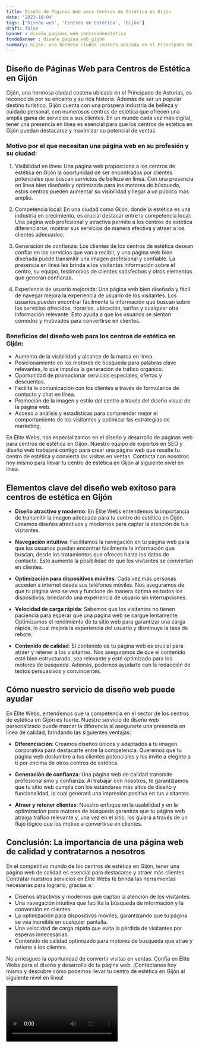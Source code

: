 ```yaml
---
title: Diseño de Páginas Web para Centros de Estética en Gijón
date: '2023-10-04'
tags: ['Diseño web', 'Centros de Estética', 'Gijón']
draft: false
banner : diseño_paginas_web_centrosdeestética
fondoBanner : diseño_pagina_web_gijón
summary: Gijón, una hermosa ciudad costera ubicada en el Principado de Asturias, es reconocida por su encanto y su rica historia. Además de ser un popular destino turístico, Gijón cuenta con una próspera industria de belleza y cuidado personal, con numerosos centros de estética que ofrecen una amplia gama de servicios a sus clientes. En un mundo cada vez más digital, tener una presencia en línea es esencial para que los centros de estética en Gijón puedan destacarse y maximizar su potencial de ventas.
---
```


## Diseño de Páginas Web para Centros de Estética en Gijón

Gijón, una hermosa ciudad costera ubicada en el Principado de Asturias, es reconocida por su encanto y su rica historia. Además de ser un popular destino turístico, Gijón cuenta con una próspera industria de belleza y cuidado personal, con numerosos centros de estética que ofrecen una amplia gama de servicios a sus clientes. En un mundo cada vez más digital, tener una presencia en línea es esencial para que los centros de estética en Gijón puedan destacarse y maximizar su potencial de ventas.

### Motivo por el que necesitan una página web en su profesión y su ciudad:

1. Visibilidad en línea: Una página web proporciona a los centros de estética en Gijón la oportunidad de ser encontrados por clientes potenciales que buscan servicios de belleza en línea. Con una presencia en línea bien diseñada y optimizada para los motores de búsqueda, estos centros pueden aumentar su visibilidad y llegar a un público más amplio.

2. Competencia local: En una ciudad como Gijón, donde la estética es una industria en crecimiento, es crucial destacar entre la competencia local. Una página web profesional y atractiva permite a los centros de estética diferenciarse, mostrar sus servicios de manera efectiva y atraer a los clientes adecuados.

3. Generación de confianza: Los clientes de los centros de estética desean confiar en los servicios que van a recibir, y una página web bien diseñada puede transmitir una imagen profesional y confiable. La presencia en línea les brinda a los visitantes información sobre el centro, su equipo, testimonios de clientes satisfechos y otros elementos que generan confianza.

4. Experiencia de usuario mejorada: Una página web bien diseñada y fácil de navegar mejora la experiencia de usuario de los visitantes. Los usuarios pueden encontrar fácilmente la información que buscan sobre los servicios ofrecidos, horarios, ubicación, tarifas y cualquier otra información relevante. Esto ayuda a que los usuarios se sientan cómodos y motivados para convertirse en clientes.

### Beneficios del diseño web para los centros de estética en Gijón:

- Aumento de la visibilidad y alcance de la marca en línea.
- Posicionamiento en los motores de búsqueda para palabras clave relevantes, lo que impulsa la generación de tráfico orgánico.
- Oportunidad de promocionar servicios especiales, ofertas y descuentos.
- Facilita la comunicación con los clientes a través de formularios de contacto y chat en línea.
- Promoción de la imagen y estilo del centro a través del diseño visual de la página web.
- Acceso a análisis y estadísticas para comprender mejor el comportamiento de los visitantes y optimizar las estrategias de marketing.

En Élite Webs, nos especializamos en el diseño y desarrollo de páginas web para centros de estética en Gijón. Nuestro equipo de expertos en SEO y diseño web trabajará contigo para crear una página web que resalte tu centro de estética y convierta las visitas en ventas. Contacta con nosotros hoy mismo para llevar tu centro de estética en Gijón al siguiente nivel en línea.

<GifSeo />

<Cta />

## Elementos clave del diseño web exitoso para centros de estética en Gijón

- **Diseño atractivo y moderno**: En Élite Webs entendemos la importancia de transmitir la imagen adecuada para tu centro de estética en Gijón. Creamos diseños atractivos y modernos para captar la atención de tus visitantes.

- **Navegación intuitiva**: Facilitamos la navegación en tu página web para que los usuarios puedan encontrar fácilmente la información que buscan, desde los tratamientos que ofreces hasta los datos de contacto. Esto aumenta la posibilidad de que los visitantes se conviertan en clientes.

- **Optimización para dispositivos móviles**: Cada vez más personas acceden a internet desde sus teléfonos móviles. Nos aseguramos de que tu página web se vea y funcione de manera óptima en todos los dispositivos, brindando una experiencia de usuario sin interrupciones.

- **Velocidad de carga rápida**: Sabemos que los visitantes no tienen paciencia para esperar que una página web se cargue lentamente. Optimizamos el rendimiento de tu sitio web para garantizar una carga rápida, lo cual mejora la experiencia del usuario y disminuye la tasa de rebote.

- **Contenido de calidad**: El contenido de tu página web es crucial para atraer y retener a los visitantes. Nos aseguramos de que el contenido esté bien estructurado, sea relevante y esté optimizado para los motores de búsqueda. Además, podemos ayudarte con la redacción de textos persuasivos y convincentes.

## Cómo nuestro servicio de diseño web puede ayudar

En Élite Webs, entendemos que la competencia en el sector de los centros de estética en Gijón es fuerte. Nuestro servicio de diseño web personalizado puede marcar la diferencia al asegurarte una presencia en línea de calidad, brindando las siguientes ventajas:

- **Diferenciación**: Creamos diseños únicos y adaptados a tu imagen corporativa para destacarte entre la competencia. Queremos que tu página web deslumbre a tus clientes potenciales y los invite a elegirte a ti por encima de otros centros de estética.

- **Generación de confianza**: Una página web de calidad transmite profesionalismo y confianza. Al trabajar con nosotros, te garantizamos que tu sitio web cumpla con los estándares más altos de diseño y funcionalidad, lo cual generará una impresión positiva en tus visitantes.

- **Atraer y retener clientes**: Nuestro enfoque en la usabilidad y en la optimización para motores de búsqueda garantiza que tu página web atraiga tráfico relevante y, una vez en el sitio, los guiará a través de un flujo lógico que los motive a convertirse en clientes.

## Conclusión: La importancia de una página web de calidad y contratarnos a nosotros

En el competitivo mundo de los centros de estética en Gijón, tener una página web de calidad es esencial para destacarse y atraer más clientes. Contratar nuestros servicios en Élite Webs te brinda las herramientas necesarias para lograrlo, gracias a:

- Diseños atractivos y modernos que captan la atención de los visitantes.
- Una navegación intuitiva que facilita la búsqueda de información y la conversión en clientes.
- La optimización para dispositivos móviles, garantizando que tu página se vea increíble en cualquier pantalla.
- Una velocidad de carga rápida que evita la pérdida de visitantes por esperas innecesarias.
- Contenido de calidad optimizado para motores de búsqueda que atrae y retiene a los clientes.

No arriesgues la oportunidad de convertir visitas en ventas. Confía en Élite Webs para el diseño y desarrollo de tu página web. ¡Contáctanos hoy mismo y descubre cómo podemos llevar tu centro de estética en Gijón al siguiente nivel en línea!

<Video />

<CtaBot job='Centros de Estética' city='Gijón'/>

<Gmaps query='Gijón+españa+maps' />
